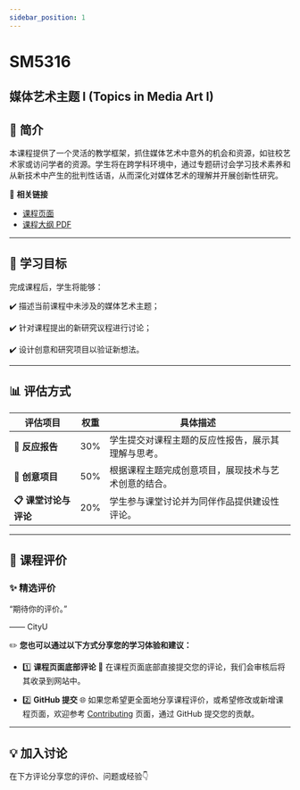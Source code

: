 ```yaml
---
sidebar_position: 1
---
```


# SM5316
## 媒体艺术主题 I (Topics in Media Art I)

## **📘 简介**
本课程提供了一个灵活的教学框架，抓住媒体艺术中意外的机会和资源，如驻校艺术家或访问学者的资源。学生将在跨学科环境中，通过专题研讨会学习技术素养和从新技术中产生的批判性话语，从而深化对媒体艺术的理解并开展创新性研究。

🔗 **相关链接**
- [课程页面](https://www.cityu.edu.hk/catalogue/pg/202425/course/SM5316.htm)
- [课程大纲 PDF](https://www.cityu.edu.hk/catalogue/pg/202425/course/SM5316.pdf)

---

## **🎯 学习目标**

完成课程后，学生将能够：

✔️ 描述当前课程中未涉及的媒体艺术主题；

✔️ 针对课程提出的新研究议程进行讨论；

✔️ 设计创意和研究项目以验证新想法。

---

## **📊 评估方式**

| **评估项目**          | **权重** | **具体描述**                                                                                       |
|----------------------|---------|---------------------------------------------------------------------------------------------------|
| **📂 反应报告**       | 30%      | 学生提交对课程主题的反应性报告，展示其理解与思考。                                                      |
| **📂 创意项目**       | 50%      | 根据课程主题完成创意项目，展现技术与艺术创意的结合。                                                    |
| **📋 课堂讨论与评论**   | 20%      | 学生参与课堂讨论并为同伴作品提供建设性评论。                                                           |

---

## **💬 课程评价**

### ✨ **精选评价**
<div className={commentStyles.commentBox}>
    <p className={commentStyles.commentText}>
        “期待你的评价。”
    </p>
    <p className={commentStyles.commentAuthor}>—— CityU</p>
</div>

✏️ **您也可以通过以下方式分享您的学习体验和建议：**

- 1️⃣ **课程页面底部评论**
💬 在课程页面底部直接提交您的评论，我们会审核后将其收录到网站中。

- 2️⃣ **GitHub 提交**
🌐 如果您希望更全面地分享课程评价，或希望修改或新增课程页面，欢迎参考 [Contributing](https://penjc.github.io/cityU-navigator/contributing) 页面，通过 GitHub 提交您的贡献。

---

## **💡 加入讨论**

在下方评论分享您的评价、问题或经验👇
<Utterances />